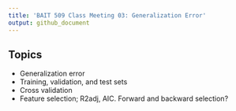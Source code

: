 ```yaml
---
title: 'BAIT 509 Class Meeting 03: Generalization Error'
output: github_document
---
```


## Topics

- Generalization error
- Training, validation, and test sets
- Cross validation
- Feature selection; R2adj, AIC. Forward and backward selection?